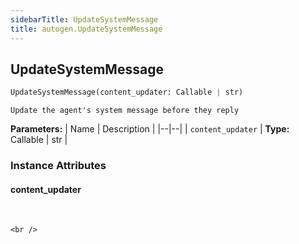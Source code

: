 ```yaml
---
sidebarTitle: UpdateSystemMessage
title: autogen.UpdateSystemMessage
---
```

<h2 id="autogen.UpdateSystemMessage" class="doc doc-heading">
    <code class="doc-symbol doc-symbol-heading doc-symbol-class"></code>
    <span class="doc doc-object-name doc-class-name">UpdateSystemMessage</span>
</h2>

```python
UpdateSystemMessage(content_updater: Callable | str)
```

    Update the agent's system message before they reply

<b>Parameters:</b>
| Name | Description |
|--|--|
| `content_updater` | **Type:** Callable \| str |

### Instance Attributes

<code class="doc-symbol doc-symbol-heading doc-symbol-attribute"></code>
#### content_updater
<br />

    <br />